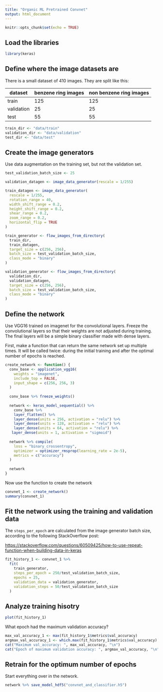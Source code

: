 ```yaml
---
title: "Organic ML Pretrained Convnet"
output: html_document
---
```


```r
knitr::opts_chunk$set(echo = TRUE)
```

## Load the libraries

```r
library(keras)
```

## Define where the image datasets are

There is a small dataset of 410 images. They are split like this:

|dataset|benzene ring images|non benzene ring images
|---|---|---|
|train|125|125|
|validation|25|25|
|test|55|55|

```r
train_dir <- "data/train"
validation_dir <- "data/validation"
test_dir <- "data/test"
```

## Create the image generators

Use data augmentation on the training set, but not the validation set.

```r
test_validation_batch_size <- 25

validation_datagen <- image_data_generator(rescale = 1/255)

train_datagen <- image_data_generator(
  rescale = 1/255,
  rotation_range = 40,
  width_shift_range = 0.2,
  height_shift_range = 0.2,
  shear_range = 0.2,
  zoom_range = 0.2,
  horizontal_flip = TRUE
)

train_generator <- flow_images_from_directory(
  train_dir,
  train_datagen,
  target_size = c(256, 256),
  batch_size = test_validation_batch_size,
  class_mode = "binary"
)

validation_generator <- flow_images_from_directory(
  validation_dir,
  validation_datagen,
  target_size = c(256, 256),
  batch_size = test_validation_batch_size,
  class_mode = "binary"
)
```

## Define the network

Use VGG16 trained on imagenet for the convolutional layers. Freeze the convolutional layers so that their weights are not adjusted during training. The final layers will be a simple binary classifier made with dense layers.

First, make a function that can return the same network set up multiple times. It will be called twice: during the initial training and after the optimal number of epochs is reached.

```r
create_network <- function() {
  conv_base <- application_vgg16(
    weights = "imagenet",
    include_top = FALSE,
    input_shape = c(256, 256, 3)
  )
  
  conv_base %>% freeze_weights()
  
  network <- keras_model_sequential() %>%
    conv_base %>%
    layer_flatten() %>%
    layer_dense(units = 256, activation = "relu") %>%
    layer_dense(units = 128, activation = "relu") %>%
    layer_dense(units = 64, activation = "relu") %>%
   layer_dense(units = 1, activation = "sigmoid")
  
  network %>% compile(
    loss = "binary_crossentropy",
    optimizer = optimizer_rmsprop(learning_rate = 2e-5),
    metrics = c("accuracy")
  )
  
  network
}
```

Now use the function to create the network

```r
convnet_1 <- create_network()
summary(convnet_1)
```

## Fit the network using the training and validation data

The `steps_per_epoch` are calculated from the image generator batch size, according to the following StackOverflow post:

[https://stackoverflow.com/questions/60509425/how-to-use-repeat-function-when-building-data-in-keras](https://stackoverflow.com/questions/60509425/how-to-use-repeat-function-when-building-data-in-keras)


```r
fit_history_1 <- convnet_1 %>%
  fit(
    train_generator,
    steps_per_epoch = 250/test_validation_batch_size,
    epochs = 25,
    validation_data = validation_generator,
    validation_steps = 50/test_validation_batch_size
  )
```

## Analyze training hisotry

```r
plot(fit_history_1)
```

What epoch had the maximum validation accuracy?

```r
max_val_accuracy_1 <- max(fit_history_1$metrics$val_accuracy)
argmax_val_accuracy_1 <- which.max(fit_history_1$metrics$val_accuracy)
cat("Maximum val_accuracy: ", max_val_accuracy, "\n")
cat("Epoch of maximum validation accuracy: ", argmax_val_accuracy, "\n")
```

## Retrain for the optimum number of epochs

Start everything over in the network.

```r
network %>% save_model_hdf5("convnet_and_classifier.h5")
```
